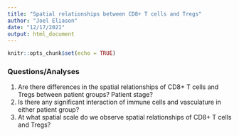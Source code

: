 ```yaml
---
title: "Spatial relationships between CD8+ T cells and Tregs"
author: "Joel Eliason"
date: "12/17/2021"
output: html_document
---
```


```r
knitr::opts_chunk$set(echo = TRUE)
```

### Questions/Analyses

  1. Are there differences in the spatial relationships of CD8+ T cells and Tregs between patient groups? Patient stage?
  2. Is there any significant interaction of immune cells and vasculature in either patient group?
  3. At what spatial scale do we observe spatial relationships of CD8+ T cells and Tregs?
  
  
  